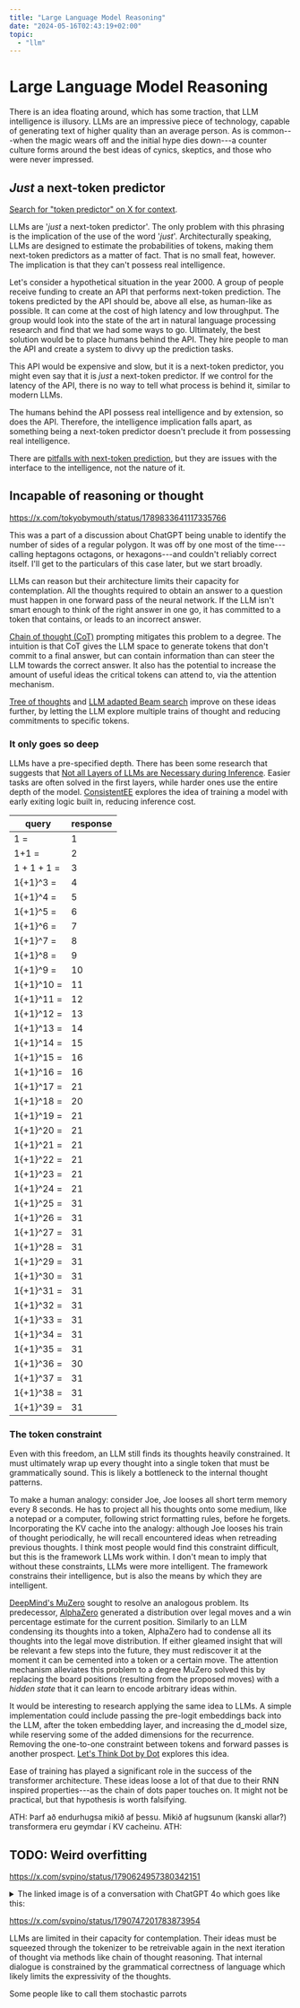 ```yaml
---
title: "Large Language Model Reasoning"
date: "2024-05-16T02:43:19+02:00"
topic:
  - "llm"
---
```


# Large Language Model Reasoning

There is an idea floating around, which has some traction, that LLM intelligence
is illusory. LLMs are an impressive piece of technology, capable of generating
text of higher quality than an average person. As is common---when the magic
wears off and the initial hype dies down---a counter culture forms around the
best ideas of cynics, skeptics, and those who were never impressed. 

## _Just_ a next-token predictor

[Search for "token predictor" on X for context](https://x.com/search?q=token%20predictor).

LLMs are \'_just_ a next-token predictor\'. The only problem with this phrasing is the implication of the use of the word \'_just_\'.
Architecturally speaking, LLMs are designed to estimate the probabilities of tokens, making them next-token predictors as a matter of fact. 
That is no small feat, however. The implication is that they can't possess real intelligence.

Let's consider a hypothetical situation in the year 2000. A group of people receive funding to create an API that performs next-token prediction.
The tokens predicted by the API should be, above all else, as human-like as possible.
It can come at the cost of high latency and low throughput.
The group would look into the state of the art in natural language processing research and find that we had some ways to go.
Ultimately, the best solution would be to place humans behind the API. They hire people to man the API and create a system to divvy up the prediction tasks.

This API would be expensive and slow, but it is a next-token predictor, you might even say that it is _just_ a next-token predictor.
If we control for the latency of the API, there is no way to tell what process is behind it, similar to modern LLMs.

The humans behind the API possess real intelligence and by extension, so does the API.
Therefore, the intelligence implication falls apart, as something being a next-token predictor doesn't preclude it from possessing real intelligence.

There are [pitfalls with next-token prediction](https://arxiv.org/abs/2403.06963), but they are issues with the interface to the intelligence, not the nature of it.

## Incapable of reasoning or thought

[](https://x.com/tokyobymouth/status/1789833641117335766 "Because it’s not counting sides. It doesn’t reason or think in any sense of the word.")

https://x.com/tokyobymouth/status/1789833641117335766

This was a part of a discussion about ChatGPT being unable to identify the number of sides of a regular polygon.
It was off by one most of the time---calling heptagons octagons, or hexagons---and couldn't reliably correct itself.
I'll get to the particulars of this case later, but we start broadly.

LLMs can reason but their architecture limits their capacity for contemplation.
All the thoughts required to obtain an answer to a question must happen in one forward pass of the neural network.
If the LLM isn't smart enough to think of the right answer in one go, it has committed to a token that contains, or leads to an incorrect answer.

[Chain of thought (CoT)](https://arxiv.org/abs/2205.11916 "arXiv:[2205.11916] Large Language Models are Zero-Shot Reasoners") prompting mitigates this problem to a degree. 
The intuition is that CoT gives the LLM space to generate tokens that don't commit to a final answer, but can contain information than can steer the LLM towards the correct answer. 
It also has the potential to increase the amount of useful ideas the critical tokens can attend to, via the attention mechanism.

[Tree of thoughts](https://arxiv.org/abs/2305.10601 "arXiv:[2305.10601] Tree of Thoughts: Deliberate Problem Solving with Large Language Models") and [LLM adapted Beam search](https://arxiv.org/abs/2305.00633 "arXiv:[2305.00633] Self-Evaluation Guided Beam Search for Reasoning") improve on these ideas further, by letting the LLM explore multiple trains of thought and reducing commitments to specific tokens.

### It only goes so deep
LLMs have a pre-specified depth. There has been some research that suggests that [Not all Layers of LLMs are Necessary during Inference](https://arxiv.org/abs/2403.02181 "arXiv:[2403.02181] Not all Layers of LLMs are Necessary during Inference").
Easier tasks are often solved in the first layers, while harder ones use the entire depth of the model.
[ConsistentEE](https://ojs.aaai.org/index.php/AAAI/article/view/29922 "ConsistentEE: A Consistent and Hardness-Guided Early Exiting Method for Accelerating Language Models Inference") explores the idea of training a model with early exiting logic built in, reducing inference cost.

|query|response|
|-|-|
|1 =|1|
|1+1 =|2|
|$1+1+1$ =|3|
|1\{+1\}^3 =|4|
|1\{+1\}^4 =|5|
|1\{+1\}^5 =|6|
|1\{+1\}^6 =|7|
|1\{+1\}^7 =|8|
|1\{+1\}^8 =|9|
|1\{+1\}^9 =|10|
|1\{+1\}^10 =|11|
|1\{+1\}^11 =|12|
|1\{+1\}^12 =|13|
|1\{+1\}^13 =|14|
|1\{+1\}^14 =|15|
|1\{+1\}^15 =|16|
|1\{+1\}^16 =|16|
|1\{+1\}^17 =|21|
|1\{+1\}^18 =|20|
|1\{+1\}^19 =|21|
|1\{+1\}^20 =|21|
|1\{+1\}^21 =|21|
|1\{+1\}^22 =|21|
|1\{+1\}^23 =|21|
|1\{+1\}^24 =|21|
|1\{+1\}^25 =|31|
|1\{+1\}^26 =|31|
|1\{+1\}^27 =|31|
|1\{+1\}^28 =|31|
|1\{+1\}^29 =|31|
|1\{+1\}^30 =|31|
|1\{+1\}^31 =|31|
|1\{+1\}^32 =|31|
|1\{+1\}^33 =|31|
|1\{+1\}^34 =|31|
|1\{+1\}^35 =|31|
|1\{+1\}^36 =|30|
|1\{+1\}^37 =|31|
|1\{+1\}^38 =|31|
|1\{+1\}^39 =|31|



### The token constraint
Even with this freedom, an LLM still finds its thoughts heavily constrained.
It must ultimately wrap up every thought into a single token that must be grammatically sound.
This is likely a bottleneck to the internal thought patterns.

To make a human analogy: consider Joe, Joe looses all short term memory every 8 seconds.
He has to project all his thoughts onto some medium, like a notepad or a computer, following strict formatting rules, before he forgets.
Incorporating the KV cache into the analogy: although Joe looses his train of thought periodically, he will recall encountered ideas when retreading previous thoughts.
I think most people would find this constraint difficult, but this is the framework LLMs work within.
I don't mean to imply that without these constraints, LLMs were more intelligent.
The framework constrains their intelligence, but is also the means by which they are intelligent.

[DeepMind's MuZero](https://deepmind.google/discover/blog/muzero-mastering-go-chess-shogi-and-atari-without-rules/ "DeepMind blog: MuZero: Mastering Go, chess, shogi and Atari without rules") sought to resolve an analogous problem.
Its predecessor, [AlphaZero](https://deepmind.google/discover/blog/alphazero-shedding-new-light-on-chess-shogi-and-go/ "DeepMind blog: AlphaZero: Shedding new light on chess, shogi, and Go") generated a distribution over legal moves and a win percentage estimate for the current position.
Similarly to an LLM condensing its thoughts into a token, AlphaZero had to condense all its thoughts into the legal move distribution. 
If either gleamed insight that will be relevant a few steps into the future, they must rediscover it at the moment it can be cemented into a token or a certain move. The attention mechanism alleviates this problem to a degree
MuZero solved this by replacing the board positions (resulting from the proposed moves) with a _hidden state_ that it can learn to encode arbitrary ideas within.

It would be interesting to research applying the same idea to LLMs.
A simple implementation could include passing the pre-logit embeddings back into the LLM, after the token embedding layer, and increasing the d_model size, while reserving some of the added dimensions for the recurrence. 
Removing the one-to-one constraint between tokens and forward passes is another prospect.
[Let's Think Dot by Dot](https://arxiv.org/abs/2404.15758 "arXiv:[2404.15758] Let's Think Dot by Dot: Hidden Computation in Transformer Language Models") explores this idea.

Ease of training has played a significant role in the success of the transformer architecture. 
These ideas loose a lot of that due to their RNN inspired properties---as the chain of dots paper touches on. It might not be practical, but that hypothesis is worth falsifying.


ATH:
Þarf að endurhugsa mikið af þessu. Mikið af hugsunum (kanski allar?) transformera eru geymdar í KV cacheinu.
ATH:

## TODO: Weird overfitting

[](https://x.com/svpino/status/1790624957380342151 "We are still very far from real intelligence. pic.twitter.com/Q4CX9R9jaL")

https://x.com/svpino/status/1790624957380342151

<details><summary>The linked image is of a conversation with ChatGPT 4o which goes like this:</summary>
<blockquote><h3>You:</h3>A man and a goat are in one side of a river. They want to cross it. They have a boat. What steps do they need to follow?
Write a bullet list with the solution. Be as concise as possible.
<h3>ChatGPT:</h3>
<ol><li>Man takes the goat across the river.</li>
<li>Man returns alone.</li>
<li>Man takes another load (unspecified, e.g., hay) across the river.</li> 
<li>Man returns with the goat.</li> 
<li>Man takes remaining load across the river.</li> 
<li>Man returns alone.</li> 
<li>Man takes the goat across the river again.</li></ol></blockquote></details>

https://x.com/svpino/status/1790747201783873954

LLMs are limited in their capacity for contemplation. Their ideas must be
squeezed through the tokenizer to be retreivable again in the next iteration of
thought via methods like chain of thought reasoning. That internal dialogue is
constrained by the grammatical correctness of language which likely limits the
expressivity of the thoughts.

Some people like to call them stochastic parrots
